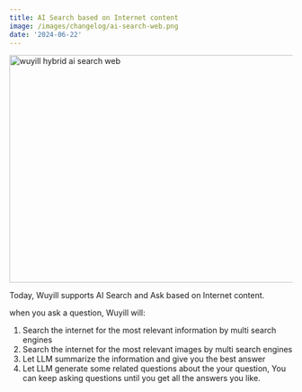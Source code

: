 ```yaml
---
title: AI Search based on Internet content
image: /images/changelog/ai-search-web.png
date: '2024-06-22'
---
```


<Image src="/images/changelog/ai-search-web.png" width="718" height="404" alt="wuyill hybrid ai search web" />

Today, Wuyill supports AI Search and Ask based on Internet content.

when you ask a question, Wuyill will:

1. Search the internet for the most relevant information by multi search engines
2. Search the internet for the most relevant images by multi search engines
3. Let LLM summarize the information and give you the best answer
4. Let LLM generate some related questions about the your question, You can keep asking questions until you get all the answers you like.
